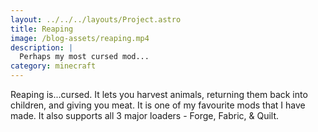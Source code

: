 ```yaml
---
layout: ../../../layouts/Project.astro
title: Reaping
image: /blog-assets/reaping.mp4
description: |
  Perhaps my most cursed mod...
category: minecraft
---
```


Reaping is...cursed. It lets you harvest animals, returning them back into children, and giving you meat. It is one of my favourite mods that I have made. It also supports all 3 major loaders - Forge, Fabric, & Quilt.
